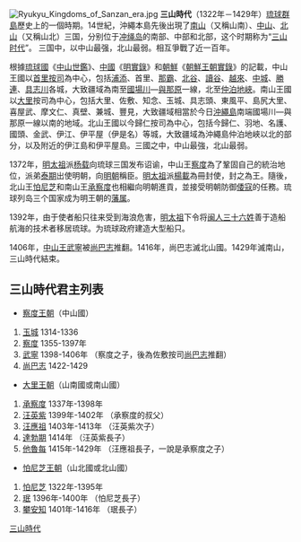 {{unreferenced|time=2020-01-16T18:49:29+00:00}}
[[File:Ryukyu_Kingdoms_of_Sanzan_era.jpg|right]]
'''三山時代'''（1322年－1429年）[[琉球群島|琉球群島]]歷史上的一個時期。14世紀，沖繩本島先後出現了[[南山國|南山]]（又稱山南）、[[中山王國|中山]]、[[北山王國|北山]]（又稱山北）三国，分别位于[[冲绳岛|冲绳岛]]的南部、中部和北部，这个时期称为“[[三山时代|三山时代]]”。 三国中，以中山最强，北山最弱。相互爭戰了近一百年。

根據[[琉球國|琉球國]]《[[中山世鑑|中山世鑑]]》、[[中國|中國]]《[[明實錄|明實錄]]》和[[朝鮮|朝鮮]]《[[朝鮮王朝實錄|朝鮮王朝實錄]]》的記載，中山王國以[[首里|首里]][[按司|按司]]為中心，包括[[浦添|浦添]]、首里、[[那霸|那霸]]、[[北谷|北谷]]、[[讀谷|讀谷]]、[[越來|越來]]、[[中城|中城]]、[[勝連|勝連]]、[[具志川|具志川]]各城，大致疆域為南至[[國場川|國場川]]—[[與那原|與那原]]一線，北至[[仲泊地峽|仲泊地峽]]。南山王國以[[南城市|大里]]按司為中心，包括大里、佐敷、知念、玉城、具志頭、東風平、島尻大里、喜屋武、摩文仁、真壁、兼城、豐見，大致疆域相當於今日[[沖繩島|沖繩島]]南端國場川—與那原一線以南的地域。北山王國以今歸仁按司為中心，包括今歸仁、羽地、名護、國頭、金武、伊江、伊平屋（伊是名）等城，大致疆域為沖繩島仲泊地峽以北的部分，以及附近的伊江島和伊平屋島。三國之中，中山最強，北山最弱。

1372年，[[明|明]][[朱元璋|太祖]]派[[杨载|杨载]]向琉球三国发布诏谕，中山王[[察度|察度]]為了鞏固自己的統治地位，派弟[[泰期|泰期]]出使明朝，向[[明朝|明朝]]稱臣。[[明太祖|明太祖]]派[[楊載|楊載]]為冊封使，封之為王。隨後，北山王[[怕尼芝|怕尼芝]]和南山王[[承察度|承察度]]也相繼向明朝進貢，並接受明朝防御[[倭寇|倭寇]]的任務。琉球列岛三个国家成为明王朝的[[藩属|藩属]]。

1392年，由于使者船只往来受到海浪危害，[[明太祖|明太祖]]下令将[[闽人三十六姓|闽人三十六姓]]善于造船航海的技术者移居琉球。为琉球政府建造大型船只。

1406年，[[中山王武寧|中山王武寧]]被[[尚巴志|尚巴志]]推翻。1416年，尚巴志滅北山國。1429年滅南山，三山時代結束。

== 三山時代君主列表 ==
{{琉球歷史|隱藏=1}}
{{see|琉球君主列表}}
*[[察度王朝|察度王朝]]（中山國）
#[[玉城|玉城]] 1314-1336
#[[察度|察度]] 1355-1397年
#[[中山王武寧|武寧]] 1398-1406年 （察度之子，後為佐敷按司[[尚巴志|尚巴志]]推翻）
#[[尚巴志|尚巴志]] 1422-1429
*[[大里王朝|大里王朝]]（山南國或南山國）

#[[承察度|承察度]] 1337年-1398年 
#[[汪英紫|汪英紫]] 1399年-1402年 （承察度的叔父）
#[[汪應祖|汪應祖]] 1403年-1413年 （汪英紫次子）
#[[達勃期|達勃期]] 1414年 （汪英紫長子）
#[[他魯每|他魯每]] 1415年-1429年 （汪應祖長子，一說是承察度之子）

*[[怕尼芝王朝|怕尼芝王朝]]（山北國或北山國）

#[[怕尼芝|怕尼芝]] 1322年-1395年
#[[北山王珉|珉]] 1396年-1400年 （怕尼芝長子）
#[[攀安知|攀安知]] 1401年-1416年 （珉長子）

{{琉球歷代君主}}
[[Category:三山時代|]]